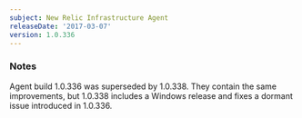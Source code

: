 ```yaml
---
subject: New Relic Infrastructure Agent
releaseDate: '2017-03-07'
version: 1.0.336
---
```


### Notes

Agent build 1.0.336 was superseded by 1.0.338. They contain the same improvements, but 1.0.338 includes a Windows release and fixes a dormant issue introduced in 1.0.336.
